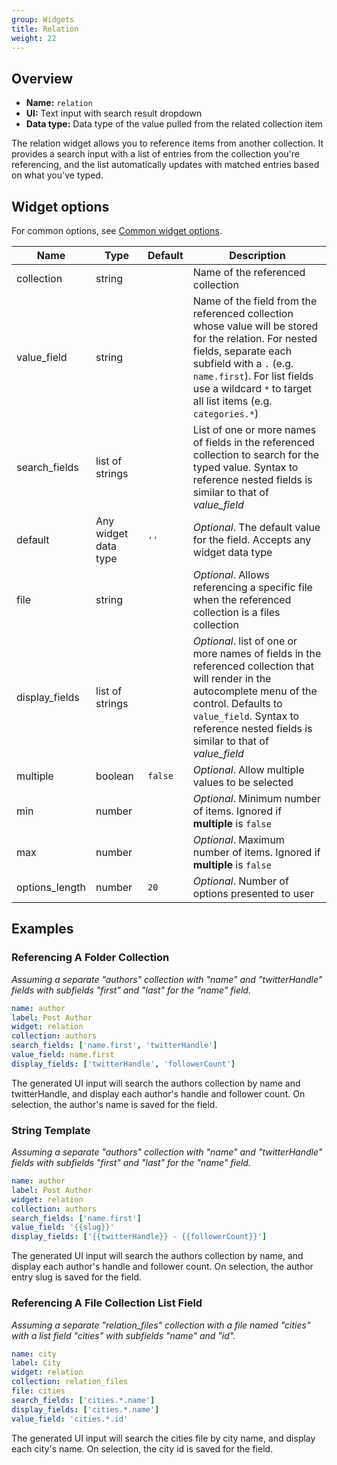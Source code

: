 ```yaml
---
group: Widgets
title: Relation
weight: 22
---
```


## Overview

- **Name:** `relation`
- **UI:** Text input with search result dropdown
- **Data type:** Data type of the value pulled from the related collection item

The relation widget allows you to reference items from another collection. It provides a search input with a list of entries from the collection you're referencing, and the list automatically updates with matched entries based on what you've typed.

## Widget options

For common options, see [Common widget options](/docs/widgets#common-widget-options).

| Name           | Type                 | Default | Description                                                                                                                                                                                                                                               |
| -------------- | -------------------- | ------- | --------------------------------------------------------------------------------------------------------------------------------------------------------------------------------------------------------------------------------------------------------- |
| collection     | string               |         | Name of the referenced collection                                                                                                                                                                                                                         |
| value_field    | string               |         | Name of the field from the referenced collection whose value will be stored for the relation. For nested fields, separate each subfield with a `.` (e.g. `name.first`). For list fields use a wildcard `*` to target all list items (e.g. `categories.*`) |
| search_fields  | list of strings      |         | List of one or more names of fields in the referenced collection to search for the typed value. Syntax to reference nested fields is similar to that of _value_field_                                                                                     |
| default        | Any widget data type | `''`    | _Optional_. The default value for the field. Accepts any widget data type                                                                                                                                                                                 |
| file           | string               |         | _Optional_. Allows referencing a specific file when the referenced collection is a files collection                                                                                                                                                       |
| display_fields | list of strings      |         | _Optional_. list of one or more names of fields in the referenced collection that will render in the autocomplete menu of the control. Defaults to `value_field`. Syntax to reference nested fields is similar to that of _value_field_                   |
| multiple       | boolean              | `false` | _Optional_. Allow multiple values to be selected                                                                                                                                                                                                          |
| min            | number               |         | _Optional_. Minimum number of items. Ignored if **multiple** is `false`                                                                                                                                                                                   |
| max            | number               |         | _Optional_. Maximum number of items. Ignored if **multiple** is `false`                                                                                                                                                                                   |
| options_length | number               | `20`    | _Optional_. Number of options presented to user                                                                                                                                                                                                           |

## Examples

### Referencing A Folder Collection

_Assuming a separate "authors" collection with "name" and "twitterHandle" fields with subfields "first" and "last" for the "name" field._

```yaml
name: author
label: Post Author
widget: relation
collection: authors
search_fields: ['name.first', 'twitterHandle']
value_field: name.first
display_fields: ['twitterHandle', 'followerCount']
```

The generated UI input will search the authors collection by name and twitterHandle, and display each author's handle and follower count. On selection, the author's name is saved for the field.

### String Template

_Assuming a separate "authors" collection with "name" and "twitterHandle" fields with subfields "first" and "last" for the "name" field._

```yaml
name: author
label: Post Author
widget: relation
collection: authors
search_fields: ['name.first']
value_field: '{{slug}}'
display_fields: ['{{twitterHandle}} - {{followerCount}}']
```

The generated UI input will search the authors collection by name, and display each author's handle and follower count. On selection, the author entry slug is saved for the field.

### Referencing A File Collection List Field

_Assuming a separate "relation_files" collection with a file named "cities" with a list field "cities" with subfields "name" and "id"._

```yaml
name: city
label: City
widget: relation
collection: relation_files
file: cities
search_fields: ['cities.*.name']
display_fields: ['cities.*.name']
value_field: 'cities.*.id'
```

The generated UI input will search the cities file by city name, and display each city's name. On selection, the city id is saved for the field.
